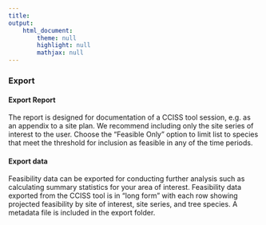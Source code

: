 ```yaml
---
title: 
output: 
    html_document:
        theme: null
        highlight: null
        mathjax: null
---
```


### Export

#### Export Report

The report is designed for documentation of a CCISS tool session, e.g. as an appendix to a site plan. We recommend including only the site series of interest to the user. Choose the "Feasible Only" option to limit list to species that meet the threshold for inclusion as feasible in any of the time periods.

#### Export data

Feasibility data can be exported for conducting further analysis such as calculating summary statistics for your area of interest. Feasibility data exported from the CCISS tool is in "long form" with each row showing projected feasibility by site of interest, site series, and tree species. A metadata file is included in the export folder.
